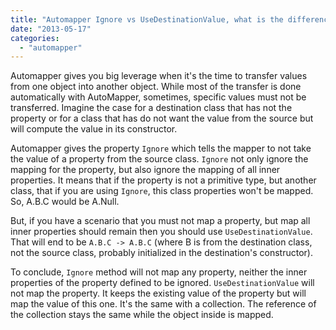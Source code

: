 ```yaml
---
title: "Automapper Ignore vs UseDestinationValue, what is the difference?"
date: "2013-05-17"
categories: 
  - "automapper"
---
```


Automapper gives you big leverage when it's the time to transfer values from one object into another object. While most of the transfer is done automatically with AutoMapper, sometimes, specific values must not be transferred. Imagine the case for a destination class that has not the property or for a class that has do not want the value from the source but will compute the value in its constructor.

Automapper gives the property `Ignore` which tells the mapper to not take the value of a property from the source class. `Ignore` not only ignore the mapping for the property, but also ignore the mapping of all inner properties. It means that if the property is not a primitive type, but another class, that if you are using `Ignore`, this class properties won't be mapped. So, A.B.C would be A.Null.

But, if you have a scenario that you must not map a property, but map all inner properties should remain then you should use `UseDestinationValue`. That will end to be `A.B.C -> A.B.C` (where B is from the destination class, not the source class, probably initialized in the destination's constructor).

To conclude, `Ignore` method will not map any property, neither the inner properties of the property defined to be ignored. `UseDestinationValue` will not map the property. It keeps the existing value of the property but will map the value of this one. It's the same with a collection. The reference of the collection stays the same while the object inside is mapped.
